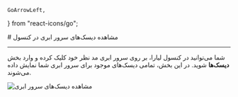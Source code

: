     GoArrowLeft,
} from "react-icons/go";


<Layout>
<Head>
<title>مستندات مشاهده دیسک‌های سرور ابری - لیارا</title>

<meta property="og:title" content="مستندات خدمات رایانش ابری لیارا" />
<meta property="og:description" content="مستندات مربوط به نحوه مشاهده دیسک‌های سرور مجازی در کنسول لیارا"  />
<meta property="og:image" content="https://files.liara.ir/liara/logos/liara-poster.jpg" />
</Head>
# مشاهده دیسک‌های سرور ابری در کنسول


<hr className="mb-2" />

شما می‌توانید در کنسول لیارا، بر روی سرور ابری مد نظر خود کلیک کرده و وارد بخش **دیسک‌ها** شوید. در این بخش، تمامی دیسک‌های موجود برای سرور ابری شما نمایش داده می‌شوند. 


<div className="h-4" />
<img src="https://files.liara.ir/liara/vps/see-cloud-server-disks-using-console.png" alt="مشاهده دیسک‌های سرور ابری" />
<div className="h-4" />



</Layout>